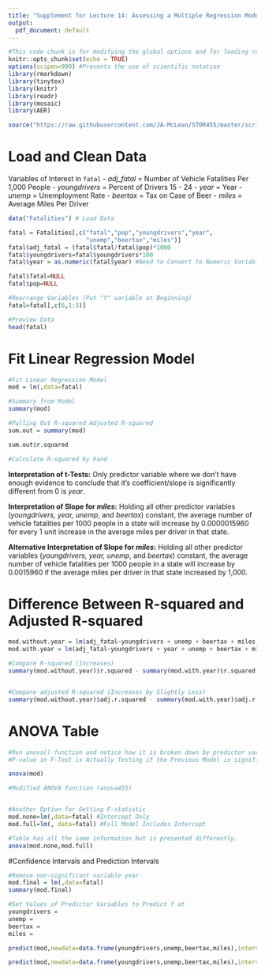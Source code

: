 ```yaml
---
title: "Supplement for Lecture 14: Assessing a Multiple Regression Model"
output:
  pdf_document: default
---
```


```r
#This code chunk is for modifying the global options and for loading required R packages
knitr::opts_chunk$set(echo = TRUE)
options(scipen=999) #Prevents the use of scientific notation
library(rmarkdown)
library(tinytex)
library(knitr)
library(readr)
library(mosaic) 
library(AER)

source("https://raw.githubusercontent.com/JA-McLean/STOR455/master/scripts/anova455.R") #For modified ANOVA table from Dr. McLean
```

# Load and Clean Data 

Variables of Interest in `fatal`
- *adj_fatal* = Number of Vehicle Fatalities Per 1,000 People
- *youngdrivers* = Percent of Drivers 15 - 24
- *year* = Year
- *unemp* = Unemployment Rate
- *beertax* = Tax on Case of Beer
- *miles* = Average Miles Per Driver


```r
data("Fatalities") # Load Data

fatal = Fatalities[,c("fatal","pop","youngdrivers","year",
                      "unemp","beertax","miles")]
fatal$adj_fatal = (fatal$fatal/fatal$pop)*1000
fatal$youngdrivers=fatal$youngdrivers*100
fatal$year = as.numeric(fatal$year) #Need to Convert to Numeric Variable (Currently a Factor Variable)

fatal$fatal=NULL
fatal$pop=NULL

#Rearrange Variables (Put "Y" variable at Beginning)
fatal=fatal[,c(6,1:5)]

#Preview Data
head(fatal)
```

# Fit Linear Regression Model

```r
#Fit Linear Regression Model
mod = lm(,data=fatal)

#Summary from Model
summary(mod)

#Pulling Out R-squared Adjusted R-squared
sum.out = summary(mod)

sum.out$r.squared

#Calculate R-squared by hand

```

**Interpretation of t-Tests:** Only predictor variable where we don't have enough evidence to conclude that it's coefficient/slope is significantly different from 0 is  *year*.

**Interpretation of Slope for *miles*:** Holding all other predictor variables (*youngdrivers, year, unemp*, and *beertax*) constant, the average number of vehicle fatalities per 1000 people in a state will increase by 0.0000015960 for every 1 unit increase in the average miles per driver in that state. 

**Alternative Interpretation of Slope for *miles*:** Holding all other predictor variables (*youngdrivers, year, unemp*, and *beertax*) constant, the average number of vehicle fatalities per 1000 people in a state will increase by 0.0015960 if the average miles per driver in that state increased by 1,000. 

# Difference Between R-squared and Adjusted R-squared

```r
mod.without.year = lm(adj_fatal~youngdrivers + unemp + beertax + miles,data=fatal)
mod.with.year = lm(adj_fatal~youngdrivers + year + unemp + beertax + miles,data=fatal)

#Compare R-squared (Increases)
summary(mod.without.year)$r.squared - summary(mod.with.year)$r.squared


#Compare adjusted R-squared (Increases by Slightly Less)
summary(mod.without.year)$adj.r.squared - summary(mod.with.year)$adj.r.squared

```

# ANOVA Table

```r

#Run anova() function and notice how it is broken down by predictor variable. This is called sequential sum of squares.
#P-value in F-Test is Actually Testing if the Previous Model is significantly different than the Previous Model with the variable added. 

anova(mod)

#Modified ANOVA function (anova455)


#Another Option for Getting F-statistic
mod.none=lm(,data=fatal) #Intercept Only
mod.full=lm(, data=fatal) #Full Model Includes Intercept

#Table has all the same information but is presented differently.
anova(mod.none,mod.full)

```

#Confidence Intervals and Prediction Intervals

```r
#Remove non-significant variable year
mod.final = lm(,data=fatal)
summary(mod.final)

#Set Values of Predictor Variables to Predict Y at
youngdrivers = 
unemp = 
beertax = 
miles = 

predict(mod,newdata=data.frame(youngdrivers,unemp,beertax,miles),interval="confidence")

predict(mod,newdata=data.frame(youngdrivers,unemp,beertax,miles),interval="prediction")
```

